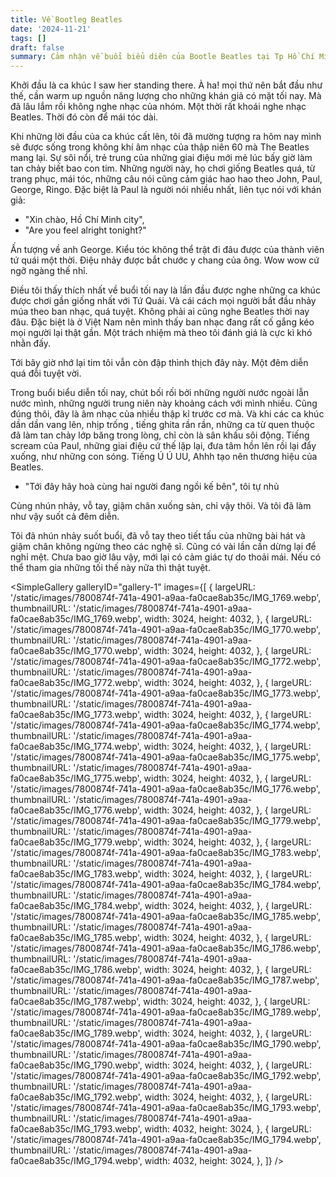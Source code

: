 ```yaml
---
title: Về Bootleg Beatles
date: '2024-11-21'
tags: []
draft: false
summary: Cảm nhận về buổi biểu diẽn của Bootle Beatles tại Tp Hồ Chí Minh.
---
```


Khởi đầu là ca khúc I saw her standing there. À ha! mọi thứ nên bắt đầu như thế, cần warm up nguồn năng lượng cho những khán giả có mặt tối nay. Mà đã lâu lắm rồi không nghe nhạc của nhóm. Một thời rất khoái nghe nhạc Beatles. Thời đó còn để mái tóc dài. 

Khi những lời đầu của ca khúc cất lên, tôi đã mường tượng ra hôm nay mình sẽ được sống trong không khí âm nhạc của thập niên 60 mà The Beatles mang lại. Sự sôi nổi, trẻ trung của những giai điệu mới mẻ lúc bấy giờ làm tan chảy biết bao con tim. Những người này, họ chơi giống Beatles quá, từ trang phục, mái tóc, những câu nói cũng cảm giác hao hao theo John, Paul, George, Ringo. Đặc biệt là Paul là người nói nhiều nhất, liên tục nói với khán giả:

- "Xin chào, Hồ Chí Minh city",
- "Are you feel alright tonight?"

Ấn tượng về anh George. Kiểu tóc không thể trật đi đâu được của thành viên tứ quái một thời. Điệu nhảy được bắt chước y chang của ông. Wow wow cứ ngỡ ngàng thế nhỉ.

Điều tôi thấy thích nhất về buổi tối nay là lần đầu được nghe những ca khúc được chơi gần giống nhất với Tứ Quái. Và cái cách mọi người bắt đầu nhảy múa theo ban nhạc, quá tuyệt. Không phải ai cũng nghe Beatles thời nay đâu. Đặc biệt là ở Việt Nam nên mình thấy ban nhạc đang rất cố gắng kéo mọi người lại thật gần. Một trách nhiệm mà theo tôi đánh giá là cực kì khó nhằn đấy.

Tới bây giờ nhớ lại tim tôi vẫn còn đập thình thịch đây này. Một đêm diễn quá đỗi tuyệt vời.

Trong buổi biểu diễn tối nay, chút bối rối bởi những người nước ngoài lẫn nước mình, những người trung niên này khoảng cách với mình nhiều. Cũng đúng thôi, đây là âm nhạc của nhiều thập kỉ trước cơ mà. Và khi các ca khúc dần dần vang lên, nhịp trống , tiếng ghita rần rần, những ca từ quen thuộc đã làm tan chảy lớp băng trong lòng, chỉ còn là sân khấu sôi động. Tiếng scream của Paul, những giai điệu cứ thế lặp lại, đưa tâm hồn lên rồi lại đẩy xuống, như những con sóng. Tiếng Ú Ú UU, Ahhh tạo nên thương hiệu của Beatles.

- "Tới đây hãy hoà cùng hai người đang ngồi kế bên", tôi tự nhủ

Cùng nhún nhảy, vỗ tay, giậm chân xuống sàn, chỉ vậy thôi. Và tôi đã làm như vậy suốt cả đêm diễn.

Tôi đã nhún nhảy suốt buổi, đã vỗ tay theo tiết tấu của những bài hát và giậm chân không ngừng theo các nghệ sĩ. Cũng có vài lần cần dừng lại để nghỉ mệt. Chưa bao giờ lâu vậy, mới lại có cảm giác tự do thoải mái. Nếu có thể tham gia những tối thế này nữa thì thật tuyệt.

<SimpleGallery
  galleryID="gallery-1"
  images={[
    {
      largeURL: '/static/images/7800874f-741a-4901-a9aa-fa0cae8ab35c/IMG_1769.webp',
      thumbnailURL: '/static/images/7800874f-741a-4901-a9aa-fa0cae8ab35c/IMG_1769.webp',
      width: 3024,
      height: 4032,
    },
    {
      largeURL: '/static/images/7800874f-741a-4901-a9aa-fa0cae8ab35c/IMG_1770.webp',
      thumbnailURL: '/static/images/7800874f-741a-4901-a9aa-fa0cae8ab35c/IMG_1770.webp',
      width: 3024,
      height: 4032,
    },
    {
      largeURL: '/static/images/7800874f-741a-4901-a9aa-fa0cae8ab35c/IMG_1772.webp',
      thumbnailURL: '/static/images/7800874f-741a-4901-a9aa-fa0cae8ab35c/IMG_1772.webp',
      width: 3024,
      height: 4032,
    },
    {
      largeURL: '/static/images/7800874f-741a-4901-a9aa-fa0cae8ab35c/IMG_1773.webp',
      thumbnailURL: '/static/images/7800874f-741a-4901-a9aa-fa0cae8ab35c/IMG_1773.webp',
      width: 3024,
      height: 4032,
    },
    {
      largeURL: '/static/images/7800874f-741a-4901-a9aa-fa0cae8ab35c/IMG_1774.webp',
      thumbnailURL: '/static/images/7800874f-741a-4901-a9aa-fa0cae8ab35c/IMG_1774.webp',
      width: 3024,
      height: 4032,
    },
    {
      largeURL: '/static/images/7800874f-741a-4901-a9aa-fa0cae8ab35c/IMG_1775.webp',
      thumbnailURL: '/static/images/7800874f-741a-4901-a9aa-fa0cae8ab35c/IMG_1775.webp',
      width: 3024,
      height: 4032,
    },
    {
      largeURL: '/static/images/7800874f-741a-4901-a9aa-fa0cae8ab35c/IMG_1776.webp',
      thumbnailURL: '/static/images/7800874f-741a-4901-a9aa-fa0cae8ab35c/IMG_1776.webp',
      width: 3024,
      height: 4032,
    },
    {
      largeURL: '/static/images/7800874f-741a-4901-a9aa-fa0cae8ab35c/IMG_1779.webp',
      thumbnailURL: '/static/images/7800874f-741a-4901-a9aa-fa0cae8ab35c/IMG_1779.webp',
      width: 3024,
      height: 4032,
    },
    {
      largeURL: '/static/images/7800874f-741a-4901-a9aa-fa0cae8ab35c/IMG_1783.webp',
      thumbnailURL: '/static/images/7800874f-741a-4901-a9aa-fa0cae8ab35c/IMG_1783.webp',
      width: 3024,
      height: 4032,
    },
    {
      largeURL: '/static/images/7800874f-741a-4901-a9aa-fa0cae8ab35c/IMG_1784.webp',
      thumbnailURL: '/static/images/7800874f-741a-4901-a9aa-fa0cae8ab35c/IMG_1784.webp',
      width: 3024,
      height: 4032,
    },
    {
      largeURL: '/static/images/7800874f-741a-4901-a9aa-fa0cae8ab35c/IMG_1785.webp',
      thumbnailURL: '/static/images/7800874f-741a-4901-a9aa-fa0cae8ab35c/IMG_1785.webp',
      width: 3024,
      height: 4032,
    },
    {
      largeURL: '/static/images/7800874f-741a-4901-a9aa-fa0cae8ab35c/IMG_1786.webp',
      thumbnailURL: '/static/images/7800874f-741a-4901-a9aa-fa0cae8ab35c/IMG_1786.webp',
      width: 3024,
      height: 4032,
    },
    {
      largeURL: '/static/images/7800874f-741a-4901-a9aa-fa0cae8ab35c/IMG_1787.webp',
      thumbnailURL: '/static/images/7800874f-741a-4901-a9aa-fa0cae8ab35c/IMG_1787.webp',
      width: 3024,
      height: 4032,
    },
    {
      largeURL: '/static/images/7800874f-741a-4901-a9aa-fa0cae8ab35c/IMG_1789.webp',
      thumbnailURL: '/static/images/7800874f-741a-4901-a9aa-fa0cae8ab35c/IMG_1789.webp',
      width: 3024,
      height: 4032,
    },
    {
      largeURL: '/static/images/7800874f-741a-4901-a9aa-fa0cae8ab35c/IMG_1790.webp',
      thumbnailURL: '/static/images/7800874f-741a-4901-a9aa-fa0cae8ab35c/IMG_1790.webp',
      width: 3024,
      height: 4032,
    },
    {
      largeURL: '/static/images/7800874f-741a-4901-a9aa-fa0cae8ab35c/IMG_1792.webp',
      thumbnailURL: '/static/images/7800874f-741a-4901-a9aa-fa0cae8ab35c/IMG_1792.webp',
      width: 3024,
      height: 4032,
    },
    {
      largeURL: '/static/images/7800874f-741a-4901-a9aa-fa0cae8ab35c/IMG_1793.webp',
      thumbnailURL: '/static/images/7800874f-741a-4901-a9aa-fa0cae8ab35c/IMG_1793.webp',
      width: 4032,
      height: 3024,
    },
    {
      largeURL: '/static/images/7800874f-741a-4901-a9aa-fa0cae8ab35c/IMG_1794.webp',
      thumbnailURL: '/static/images/7800874f-741a-4901-a9aa-fa0cae8ab35c/IMG_1794.webp',
      width: 4032,
      height: 3024,
    },
  ]}
/>